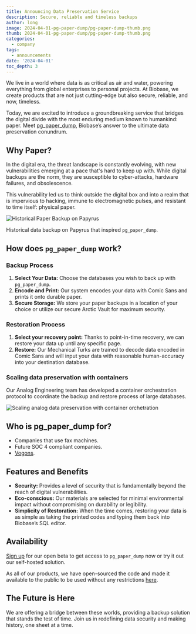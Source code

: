 ```yaml
---
title: Announcing Data Preservation Service
description: Secure, reliable and timeless backups
author: long
image: 2024-04-01-pg-paper-dump/pg-paper-dump-thumb.png
thumb: 2024-04-01-pg-paper-dump/pg-paper-dump-thumb.png
categories:
  - company
tags:
  - announcements
date: '2024-04-01'
toc_depth: 3
---
```


We live in a world where data is as critical as air and water, powering everything from global enterprises to personal projects. At Biobase, we create products that are not just cutting-edge but also secure, reliable, and now, timeless.

Today, we are excited to introduce a groundbreaking service that bridges the digital divide with the most enduring medium known to humankind: paper. Meet [pg_paper_dump](https://github.com/biobase-community/pg_paper_dump), Biobase’s answer to the ultimate data preservation conundrum.

## Why Paper?

In the digital era, the threat landscape is constantly evolving, with new vulnerabilities emerging at a pace that's hard to keep up with. While digital backups are the norm, they are susceptible to cyber-attacks, hardware failures, and obsolescence.

This vulnerability led us to think outside the digital box and into a realm that is impervious to hacking, immune to electromagnetic pulses, and resistant to time itself: physical paper.

![Historical Paper Backup on Papyrus](/images/blog/2024-04-01-pg-paper-dump/historical-paper-backup.webp)

Historical data backup on Papyrus that inspired `pg_paper_dump`.

## How does `pg_paper_dump` work?

### Backup Process

1. **Select Your Data:** Choose the databases you wish to back up with `pg_paper_dump`.
2. **Encode and Print:** Our system encodes your data with Comic Sans and prints it onto durable paper.
3. **Secure Storage:** We store your paper backups in a location of your choice or utilize our secure Arctic Vault for maximum security.

### Restoration Process

1. **Select your recovery point:** Thanks to point-in-time recovery, we can restore your data up until any specific page.
2. **Restore:** Our Mechanical Turks are trained to decode data encoded in Comic Sans and will input your data with reasonable human-accuracy into your destination database.

### Scaling data preservation with containers

Our Analog Engineering team has developed a container orchestration protocol to coordinate the backup and restore process of large databases.

![Scaling analog data preservation with container orchetration](/images/blog/2024-04-01-pg-paper-dump/paper-container.jpeg)

## Who is pg_paper_dump for?

- Companies that use fax machines.
- Future SOC 4 compliant companies.
- [Vogons](https://en.m.wikipedia.org/wiki/Vogon).

## Features and Benefits

- **Security:** Provides a level of security that is fundamentally beyond the reach of digital vulnerabilities.
- **Eco-conscious:** Our materials are selected for minimal environmental impact without compromising on durability or legibility.
- **Simplicity of Restoration:** When the time comes, restoring your data is as simple as taking the printed codes and typing them back into Biobase’s SQL editor.

## Availability

[Sign up](https://forms.biobase.com/pg-paper-dump) for our open beta to get access to `pg_paper_dump` now or try it out our self-hosted solution.

As all of our products, we have open-sourced the code and made it available to the public to be used without any restrictions [here](https://github.com/biobase-community/pg_paper_dump).

## The Future is Here

We are offering a bridge between these worlds, providing a backup solution that stands the test of time. Join us in redefining data security and making history, one sheet at a time.
